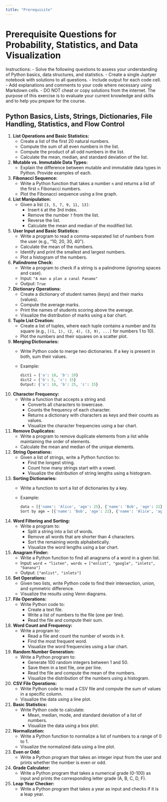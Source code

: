 ```yaml
---
title: "Prerequisite"
---
```


# Prerequisite Questions for Probability, Statistics, and Data Visualization

Instructions:
- Solve the following questions to assess your understanding of Python basics, data structures, and statistics.
- Create a single Juptyer notebook with solutions to all questions.
- Include output for each code cell.
- Add explanations and comments to your code where necessary using Markdown cells.
- DO NOT cheat or copy solutions from the internet. The purpose of this exercise is to evaluate your current knowledge and skills and to help you prepare for the course.

## Python Basics, Lists, Strings, Dictionaries, File Handling, Statistics, and Flow Control

1. **List Operations and Basic Statistics:**
   - Create a list of the first 20 natural numbers.
   - Compute the sum of all even numbers in the list.
   - Compute the product of all odd numbers in the list.
   - Calculate the mean, median, and standard deviation of the list.

2. **Mutable vs. Immutable Data Types:**
   - Explain the difference between mutable and immutable data types in Python. Provide examples of each.

3. **Fibonacci Sequence:**
   - Write a Python function that takes a number `n` and returns a list of the first `n` Fibonacci numbers.
   - Plot the Fibonacci sequence using a line graph.

4. **List Manipulation:**
   - Given a list `[3, 5, 7, 9, 11, 13]`:
     - Insert `6` at the 3rd index.
     - Remove the number `7` from the list.
     - Reverse the list.
     - Calculate the mean and median of the modified list.

5. **User Input and Basic Statistics:**
   - Write a program to read a comma-separated list of numbers from the user (e.g., "10, 20, 30, 40").
   - Calculate the mean of the numbers.
   - Identify and print the smallest and largest numbers.
   - Plot a histogram of the numbers.

6. **Palindrome Check:**
   - Write a program to check if a string is a palindrome (ignoring spaces and case).
   - Input: `"A man a plan a canal Panama"`
   - Output: `True`

7. **Dictionary Operations:**
   - Create a dictionary of student names (keys) and their marks (values).
   - Compute the average marks.
   - Print the names of students scoring above the average.
   - Visualize the distribution of marks using a bar chart.

8. **Tuple List Creation:**
   - Create a list of tuples, where each tuple contains a number and its square (e.g., `[(1, 1), (2, 4), (3, 9), ...]` for numbers 1 to 10).
   - Plot the numbers and their squares on a scatter plot.

9. **Merging Dictionaries:**
   - Write Python code to merge two dictionaries. If a key is present in both, sum their values.
   - Example:
     ```python
     dict1 = {'a': 10, 'b': 20}
     dict2 = {'b': 5, 'c': 15}
     Output: {'a': 10, 'b': 25, 'c': 15}
     ```

10. **Character Frequency:**
    - Write a function that accepts a string and:
      - Converts all characters to lowercase.
      - Counts the frequency of each character.
      - Returns a dictionary with characters as keys and their counts as values.
      - Visualize the character frequencies using a bar chart.

11. **Remove Duplicates:**
    - Write a program to remove duplicate elements from a list while maintaining the order of elements.
    - Calculate the mean and median of the unique elements.

12. **String Operations:**
    - Given a list of strings, write a Python function to:
      - Find the longest string.
      - Count how many strings start with a vowel.
      - Visualize the distribution of string lengths using a histogram.

13. **Sorting Dictionaries:**
    - Write a function to sort a list of dictionaries by a key.
    - Example:
      ```python
      data = [{'name': 'Alice', 'age': 25}, {'name': 'Bob', 'age': 22}]
      Sort by age → [{'name': 'Bob', 'age': 22}, {'name': 'Alice', 'age': 25}]
      ```

14. **Word Filtering and Sorting:**
    - Write a program to:
      - Split a string into a list of words.
      - Remove all words that are shorter than 4 characters.
      - Sort the remaining words alphabetically.
      - Visualize the word lengths using a bar chart.

15. **Anagram Finder:**
    - Write a Python function to find all anagrams of a word in a given list.
    - Input: `word = "listen", words = ["enlist", "google", "inlets", "banana"]`
    - Output: `["enlist", "inlets"]`

16. **Set Operations:**
    - Given two lists, write Python code to find their intersection, union, and symmetric difference.
    - Visualize the results using Venn diagrams.

17. **File Operations:**
    - Write Python code to:
      - Create a text file.
      - Write a list of numbers to the file (one per line).
      - Read the file and compute their sum.

18. **Word Count and Frequency:**
    - Write a program to:
      - Read a file and count the number of words in it.
      - Find the most frequent word.
      - Visualize the word frequencies using a bar chart.

19. **Random Number Generation:**
    - Write a Python program to:
      - Generate 100 random integers between 1 and 50.
      - Save them in a text file, one per line.
      - Read the file and compute the mean of the numbers.
      - Visualize the distribution of the numbers using a histogram.

20. **CSV File Operations:**
    - Write Python code to read a CSV file and compute the sum of values in a specific column.
    - Visualize the data using a line plot.

21. **Basic Statistics:**
    - Write Python code to calculate:
      - Mean, median, mode, and standard deviation of a list of numbers.
      - Visualize the data using a box plot.

22. **Normalization:**
    - Write a Python function to normalize a list of numbers to a range of 0 to 1.
    - Visualize the normalized data using a line plot.

23. **Even or Odd:**
    - Write a Python program that takes an integer input from the user and prints whether the number is even or odd.

24. **Grade Calculator:**
    - Write a Python program that takes a numerical grade (0-100) as input and prints the corresponding letter grade (A, B, C, D, F).

25. **Leap Year Checker:**
    - Write a Python program that takes a year as input and checks if it is a leap year.

